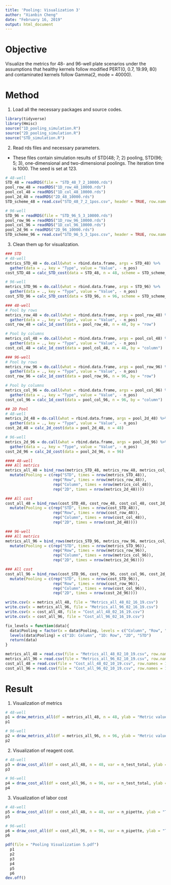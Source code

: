 ---
title: 'Pooling: Visualization 3'
author: "Xianbin Cheng"
date: "February 16, 2019"
output: html_document
---

# Objective

Visualize the metrics for 48- and 96-well plate scenarios under the assumptions that healthy kernels follow modified PERT(0, 0.7, 19.99, 80) and contaminated kernels follow Gamma(2, mode = 40000).

# Method

1. Load all the necessary packages and source codes.

```{r, message=FALSE, warning = FALSE}
library(tidyverse)
library(Hmisc)
source("1D_pooling_simulation.R")
source("2D_pooling_simulation.R")
source("STD_simulation.R")
```

2. Read rds files and necessary parameters.

  * These files contain simulation results of STD(48; 7; 2) pooling, STD(96; 5; 3), one-dimensional and two-dimensional poolings. The iteration time is 1000. The seed is set at 123.

```{r, eval = FALSE}
# 48-well
STD_48 = readRDS(file = "STD_48_7_2_10000.rds")
pool_row_48 = readRDS("1D_row_48_10000.rds")
pool_col_48 = readRDS("1D_col_48_10000.rds")
pool_2d_48 = readRDS("2D_48_10000.rds")
STD_scheme_48 = read.csv("STD_48_7_2_1pos.csv", header = TRUE, row.names = 1)

# 96-well
STD_96 = readRDS(file = "STD_96_5_3_10000.rds")
pool_row_96 = readRDS("1D_row_96_10000.rds")
pool_col_96 = readRDS("1D_col_96_10000.rds")
pool_2d_96 = readRDS("2D_96_10000.rds")
STD_scheme_96 = read.csv("STD_96_5_3_1pos.csv", header = TRUE, row.names = 1)
```

3. Clean them up for visualization.

```{r, eval= FALSE}
### STD
# 48-well
metrics_STD_48 = do.call(what = rbind.data.frame, args = STD_48) %>%
  gather(data = ., key = "Type", value = "Value", - n_pos)
cost_STD_48 = calc_STD_cost(data = STD_48, n = 48, scheme = STD_scheme_48)

# 96-well
metrics_STD_96 = do.call(what = rbind.data.frame, args = STD_96) %>%
  gather(data = ., key = "Type", value = "Value", - n_pos)
cost_STD_96 = calc_STD_cost(data = STD_96, n = 96, scheme = STD_scheme_96)
```

```{r, eval= FALSE}
### 48-well
# Pool by rows
metrics_row_48 = do.call(what = rbind.data.frame, args = pool_row_48) %>%
  gather(data = ., key = "Type", value = "Value", - n_pos)
cost_row_48 = calc_1d_cost(data = pool_row_48, n = 48, by = "row")

# Pool by columns
metrics_col_48 = do.call(what = rbind.data.frame, args = pool_col_48) %>%
  gather(data = ., key = "Type", value = "Value", - n_pos)
cost_col_48 = calc_1d_cost(data = pool_col_48, n = 48, by = "column")

### 96-well
# Pool by rows
metrics_row_96 = do.call(what = rbind.data.frame, args = pool_row_96) %>%
  gather(data = ., key = "Type", value = "Value", - n_pos)
cost_row_96 = calc_1d_cost(data = pool_row_96, n = 96, by = "row")

# Pool by columns
metrics_col_96 = do.call(what = rbind.data.frame, args = pool_col_96) %>%
  gather(data = ., key = "Type", value = "Value", - n_pos)
cost_col_96 = calc_1d_cost(data = pool_col_96, n = 96, by = "column")
```

```{r, eval = FALSE}
## 2D Pool
# 48-well
metrics_2d_48 = do.call(what = rbind.data.frame, args = pool_2d_48) %>%
  gather(data = ., key = "Type", value = "Value", - n_pos)
cost_2d_48 = calc_2d_cost(data = pool_2d_48, n = 48)

# 96-well
metrics_2d_96 = do.call(what = rbind.data.frame, args = pool_2d_96) %>%
  gather(data = ., key = "Type", value = "Value", - n_pos)
cost_2d_96 = calc_2d_cost(data = pool_2d_96, n = 96)
```

```{r, eval= FALSE}
#### 48-well
### All metrics
metrics_all_48 = bind_rows(metrics_STD_48, metrics_row_48, metrics_col_48, metrics_2d_48) %>%
  mutate(Pooling = c(rep("STD", times = nrow(metrics_STD_48)),
                     rep("Row", times = nrow(metrics_row_48)),
                     rep("Column", times = nrow(metrics_col_48)),
                     rep("2D", times = nrow(metrics_2d_48))))

### All cost
cost_all_48 = bind_rows(cost_STD_48, cost_row_48, cost_col_48, cost_2d_48) %>%
  mutate(Pooling = c(rep("STD", times = nrow(cost_STD_48)),
                     rep("Row", times = nrow(cost_row_48)),
                     rep("Column", times = nrow(cost_col_48)),
                     rep("2D", times = nrow(cost_2d_48))))

### 96-well
### All metrics
metrics_all_96 = bind_rows(metrics_STD_96, metrics_row_96, metrics_col_96, metrics_2d_96) %>%
  mutate(Pooling = c(rep("STD", times = nrow(metrics_STD_96)),
                     rep("Row", times = nrow(metrics_row_96)),
                     rep("Column", times = nrow(metrics_col_96)),
                     rep("2D", times = nrow(metrics_2d_96))))

### All cost
cost_all_96 = bind_rows(cost_STD_96, cost_row_96, cost_col_96, cost_2d_96) %>%
  mutate(Pooling = c(rep("STD", times = nrow(cost_STD_96)),
                     rep("Row", times = nrow(cost_row_96)),
                     rep("Column", times = nrow(cost_col_96)),
                     rep("2D", times = nrow(cost_2d_96))))
```

```{r, eval= FALSE}
write.csv(x = metrics_all_48, file = "Metrics_all_48_02_16_19.csv")
write.csv(x = metrics_all_96, file = "Metrics_all_96_02_16_19.csv")
write.csv(x = cost_all_48, file = "Cost_all_48_02_16_19.csv")
write.csv(x = cost_all_96, file = "Cost_all_96_02_16_19.csv")
```

```{r, echo= FALSE}
fix_levels = function(data){
  data$Pooling = factor(x = data$Pooling, levels = c("Column", "Row", "2D","STD")) 
  levels(data$Pooling) = c("1D: Column", "1D: Row", "2D", "STD")
  return(data)
}

metrics_all_48 = read.csv(file = "Metrics_all_48_02_10_19.csv", row.names = 1) %>% fix_levels(.)
metrics_all_96 = read.csv(file = "Metrics_all_96_02_10_19.csv", row.names = 1) %>% fix_levels(.)
cost_all_48 = read.csv(file = "Cost_all_48_02_10_19.csv", row.names = 1) %>% fix_levels(.)
cost_all_96 = read.csv(file = "Cost_all_96_02_10_19.csv", row.names = 1) %>% fix_levels(.)
```

# Result

1. Visualization of metrics

```{r, fig.show = "hold", out.width = "50%"}
# 48-well
p1 = draw_metrics_all(df = metrics_all_48, n = 48, ylab = "Metric values (48-well plate)")
p1

# 96-well
p2 = draw_metrics_all(df = metrics_all_96, n = 96, ylab = "Metric values (96-well plate)")
p2
```

2. Visualization of reagent cost.

```{r, fig.show = "hold", out.width = "50%"}
# 48-well
p3 = draw_cost_all(df = cost_all_48, n = 48, var = n_test_total, ylab = "Total number of assays (48-well plate)")
p3

# 96-well
p4 = draw_cost_all(df = cost_all_96, n = 96, var = n_test_total, ylab = "Total number of assays (96-well plate)")
p4
```

3. Visualization of labor cost

```{r, fig.show = "hold", out.width = "50%"}
# 48-well
p5 = draw_cost_all(df = cost_all_48, n = 48, var = n_pipette, ylab = "Total number of pipetting (48-well plate)")
p5

# 96-well
p6 = draw_cost_all(df = cost_all_96, n = 96, var = n_pipette, ylab = "Total number of pipetting (96-well plate)")
p6
```

```{r, eval = FALSE, echo= FALSE}
pdf(file = "Pooling Visualization 5.pdf")
  p1
  p2
  p3
  p4
  p5
  p6
dev.off()
```

